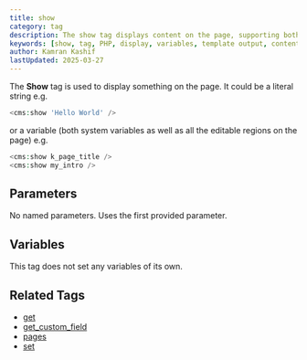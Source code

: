 ```yaml
---
title: show
category: tag
description: The show tag displays content on the page, supporting both literal strings and variables including system variables and editable regions.
keywords: [show, tag, PHP, display, variables, template output, content rendering]
author: Kamran Kashif
lastUpdated: 2025-03-27
---
```


The **Show** tag is used to display something on the page.
It could be a literal string e.g.

```php
<cms:show 'Hello World' />
```

or a variable (both system variables as well as all the editable regions on the page) e.g.

```php
<cms:show k_page_title />
<cms:show my_intro />
```

## Parameters

No named parameters. Uses the first provided parameter.

## Variables

This tag does not set any variables of its own.

## Related Tags

- [get](../get.html)
- [get_custom_field](../get_custom_field.html)
- [pages](../pages.html)
- [set](../set.html)
